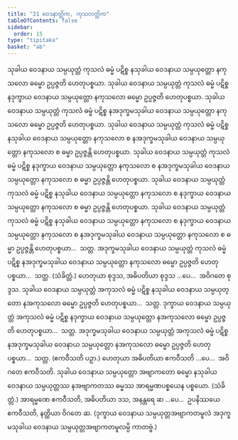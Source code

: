 ```yaml
---
title: "21 ဝေဒနာတ္တိက, ကုသလတ္တိက"
tableOfContents: false
sidebar:
  order: 15
type: "tipitaka"
basket: "ab"
---
```



<DynamicBreadcrumb />

<Division number="36">

<Paragraph number="96">
သုခါယ ဝေဒနာယ သမ္ပယုတ္တံ ကုသလံ ဓမ္မံ ပဋိစ္စ နသုခါယ ဝေဒနာယ သမ္ပယုတ္တော နကုသလော ဓမ္မော ဥပ္ပဇ္ဇတိ ဟေတုပစ္စယာ. သုခါယ ဝေဒနာယ သမ္ပယုတ္တံ ကုသလံ ဓမ္မံ ပဋိစ္စ နဒုက္ခာယ ဝေဒနာယ သမ္ပယုတ္တော နကုသလော ဓမ္မော ဥပ္ပဇ္ဇတိ ဟေတုပစ္စယာ. သုခါယ ဝေဒနာယ သမ္ပယုတ္တံ ကုသလံ ဓမ္မံ ပဋိစ္စ နအဒုက္ခမသုခါယ ဝေဒနာယ သမ္ပယုတ္တော နကုသလော ဓမ္မော ဥပ္ပဇ္ဇတိ ဟေတုပစ္စယာ. သုခါယ ဝေဒနာယ သမ္ပယုတ္တံ ကုသလံ ဓမ္မံ ပဋိစ္စ နသုခါယ ဝေဒနာယ သမ္ပယုတ္တော နကုသလော စ နအဒုက္ခမသုခါယ ဝေဒနာယ သမ္ပယုတ္တော နကုသလော စ ဓမ္မာ ဥပ္ပဇ္ဇန္တိ ဟေတုပစ္စယာ. သုခါယ ဝေဒနာယ သမ္ပယုတ္တံ ကုသလံ ဓမ္မံ ပဋိစ္စ နဒုက္ခာယ ဝေဒနာယ သမ္ပယုတ္တော နကုသလော စ နအဒုက္ခမသုခါယ ဝေဒနာယ သမ္ပယုတ္တော နကုသလော စ ဓမ္မာ ဥပ္ပဇ္ဇန္တိ ဟေတုပစ္စယာ. သုခါယ ဝေဒနာယ သမ္ပယုတ္တံ ကုသလံ ဓမ္မံ ပဋိစ္စ နသုခါယ ဝေဒနာယ သမ္ပယုတ္တော နကုသလော စ နဒုက္ခာယ ဝေဒနာယ သမ္ပယုတ္တော နကုသလော စ ဓမ္မာ ဥပ္ပဇ္ဇန္တိ ဟေတုပစ္စယာ. သုခါယ ဝေဒနာယ သမ္ပယုတ္တံ ကုသလံ ဓမ္မံ ပဋိစ္စ နသုခါယ ဝေဒနာယ သမ္ပယုတ္တော နကုသလော စ နဒုက္ခာယ ဝေဒနာယ သမ္ပယုတ္တော နကုသလော စ နအဒုက္ခမသုခါယ ဝေဒနာယ သမ္ပယုတ္တော နကုသလော စ ဓမ္မာ ဥပ္ပဇ္ဇန္တိ ဟေတုပစ္စယာ…  သတ္တ.
</Paragraph>

<Paragraph number="97">
အဒုက္ခမသုခါယ ဝေဒနာယ သမ္ပယုတ္တံ ကုသလံ ဓမ္မံ ပဋိစ္စ နအဒုက္ခမသုခါယ ဝေဒနာယ သမ္ပယုတ္တော နကုသလော ဓမ္မော ဥပ္ပဇ္ဇတိ ဟေတုပစ္စယာ…  သတ္တ. (သံခိတ္တံ.)
</Paragraph>

<Paragraph number="98">
ဟေတုယာ စုဒ္ဒသ, အဓိပတိယာ စုဒ္ဒသ …ပေ…  အဝိဂတေ စုဒ္ဒသ.
</Paragraph>

</Division>
<Division number="37">

<Paragraph number="99">
သုခါယ ဝေဒနာယ သမ္ပယုတ္တံ အကုသလံ ဓမ္မံ ပဋိစ္စ နသုခါယ ဝေဒနာယ သမ္ပယုတ္တော နအကုသလော ဓမ္မော ဥပ္ပဇ္ဇတိ ဟေတုပစ္စယာ…  သတ္တ.
</Paragraph>

<Paragraph number="100">
ဒုက္ခာယ ဝေဒနာယ သမ္ပယုတ္တံ အကုသလံ ဓမ္မံ ပဋိစ္စ နဒုက္ခာယ ဝေဒနာယ သမ္ပယုတ္တော နအကုသလော ဓမ္မော ဥပ္ပဇ္ဇတိ ဟေတုပစ္စယာ…  သတ္တ.
</Paragraph>

<Paragraph number="101">
အဒုက္ခမသုခါယ ဝေဒနာယ သမ္ပယုတ္တံ အကုသလံ ဓမ္မံ ပဋိစ္စ နအဒုက္ခမသုခါယ ဝေဒနာယ သမ္ပယုတ္တော နအကုသလော ဓမ္မော ဥပ္ပဇ္ဇတိ ဟေတုပစ္စယာ…  သတ္တ. (ဧကဝီသတိ ပဉှာ.)
</Paragraph>

<Paragraph number="102">
ဟေတုယာ အဓိပတိယာ ဧကဝီသတိ …ပေ…  အဝိဂတေ ဧကဝီသတိ.
</Paragraph>

</Division>
<Division number="38">

<Paragraph number="103">
သုခါယ ဝေဒနာယ သမ္ပယုတ္တော အဗျာကတော ဓမ္မော နသုခါယ ဝေဒနာယ သမ္ပယုတ္တဿ နအဗျာကတဿ ဓမ္မဿ အာရမ္မဏပစ္စယေန ပစ္စယော. (သံခိတ္တံ.)
</Paragraph>

<Paragraph number="104">
အာရမ္မဏေ ဧကဝီသတိ, အဓိပတိယာ ဒသ, အနန္တရေ ဆ …ပေ…  ဥပနိဿယေ ဧကဝီသတိ, နတ္ထိယာ ဝိဂတေ ဆ. (ဒုက္ခာယ ဝေဒနာယ သမ္ပယုတ္တအဗျာကတမူလံ အဒုက္ခမသုခါယ ဝေဒနာယ သမ္ပယုတ္တအဗျာကတမူလမ္ပိ ကာတဗ္ဗံ.)
</Paragraph>
</Division>